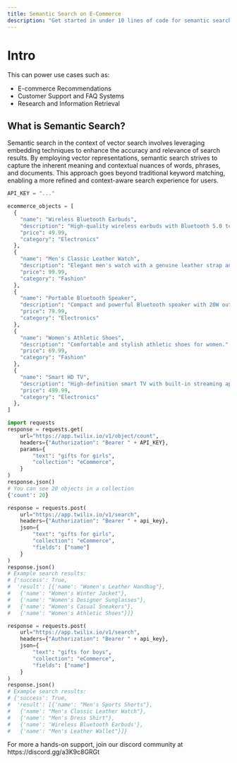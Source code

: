 ```yaml
---
title: Semantic Search on E-Commerce
description: "Get started in under 10 lines of code for semantic search"
---
```


# Intro

This can power use cases such as:

- E-commerce Recommendations
- Customer Support and FAQ Systems
- Research and Information Retrieval

## What is Semantic Search?

Semantic search in the context of vector search involves leveraging embedding techniques to enhance the accuracy
and relevance of search results. By employing vector representations, semantic search strives to capture the
inherent meaning and contextual nuances of words, phrases, and documents. This approach goes beyond traditional
keyword matching, enabling a more refined and context-aware search experience for users.

<Snippet file="installation.mdx" />

```python
API_KEY = "..."

ecommerce_objects = [
  {
    "name": "Wireless Bluetooth Earbuds",
    "description": "High-quality wireless earbuds with Bluetooth 5.0 technology.",
    "price": 49.99,
    "category": "Electronics"
  },
  {
    "name": "Men's Classic Leather Watch",
    "description": "Elegant men's watch with a genuine leather strap and quartz movement.",
    "price": 99.99,
    "category": "Fashion"
  },
  {
    "name": "Portable Bluetooth Speaker",
    "description": "Compact and powerful Bluetooth speaker with 20W output.",
    "price": 79.99,
    "category": "Electronics"
  },
  {
    "name": "Women's Athletic Shoes",
    "description": "Comfortable and stylish athletic shoes for women.",
    "price": 69.99,
    "category": "Fashion"
  },
  {
    "name": "Smart HD TV",
    "description": "High-definition smart TV with built-in streaming apps.",
    "price": 499.99,
    "category": "Electronics"
  },
]

import requests
response = requests.get(
    url="https://app.twilix.io/v1/object/count",
    headers={"Authorization": "Bearer " + API_KEY},
    params={
        "text": "gifts for girls",
        "collection": "eCommerce",
    }
)
response.json()
# You can see 20 objects in a collection
{'count': 20}

response = requests.post(
    url="https://app.twilix.io/v1/search",
    headers={"Authorization": "Bearer " + api_key},
    json={
        "text": "gifts for girls",
        "collection": "eCommerce",
        "fields": ["name"]
    }
)
response.json()
# Example search results:
# {'success': True,
#  'result': [{'name': "Women's Leather Handbag"},
#   {'name': "Women's Winter Jacket"},
#   {'name': "Women's Designer Sunglasses"},
#   {'name': "Women's Casual Sneakers"},
#   {'name': "Women's Athletic Shoes"}]}

response = requests.post(
    url="https://app.twilix.io/v1/search",
    headers={"Authorization": "Bearer " + api_key},
    json={
        "text": "gifts for boys",
        "collection": "eCommerce",
        "fields": ["name"]
    }
)
response.json()
# Example search results:
# {'success': True,
#  'result': [{'name': "Men's Sports Shorts"},
#   {'name': "Men's Classic Leather Watch"},
#   {'name': "Men's Dress Shirt"},
#   {'name': 'Wireless Bluetooth Earbuds'},
#   {'name': "Men's Leather Wallet"}]}

```

<Tip>
  For more a hands-on support, join our discord community at
  https://discord.gg/a3K9c8GRGt
</Tip>
